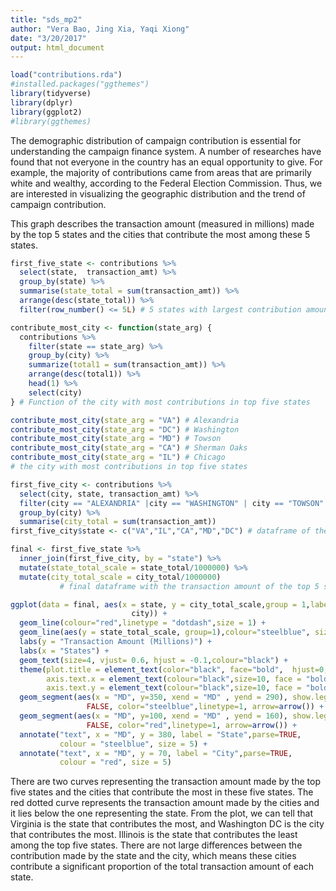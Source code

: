 ```yaml
---
title: "sds_mp2"
author: "Vera Bao, Jing Xia, Yaqi Xiong"
date: "3/20/2017"
output: html_document
---
```


```r
load("contributions.rda")
#installed.packages("ggthemes")
library(tidyverse)
library(dplyr)
library(ggplot2)
#library(ggthemes)
```

The demographic distribution of campaign contribution is essential for understanding the campaign finance system. A number of researches have found that not everyone in the country has an equal opportunity to give. For example, the majority of contributions came from areas that are primarily white and wealthy, according to the Federal Election Commission. Thus, we are interested in visualizing the geographic distribution and the trend of campaign contribution.

This graph describes the transaction amount (measured in millions) made by the top 5 states and the cities that contribute the most among these 5 states. 

```r
first_five_state <- contributions %>%
  select(state,  transaction_amt) %>%
  group_by(state) %>%
  summarise(state_total = sum(transaction_amt)) %>%
  arrange(desc(state_total)) %>%
  filter(row_number() <= 5L) # 5 states with largest contribution amounts
```

```r
contribute_most_city <- function(state_arg) {
  contributions %>%
    filter(state == state_arg) %>%
    group_by(city) %>%
    summarize(total1 = sum(transaction_amt)) %>%
    arrange(desc(total1)) %>%
    head(1) %>%
    select(city)
} # Function of the city with most contributions in top five states
```

```r
contribute_most_city(state_arg = "VA") # Alexandria
contribute_most_city(state_arg = "DC") # Washington
contribute_most_city(state_arg = "MD") # Towson
contribute_most_city(state_arg = "CA") # Sherman Oaks
contribute_most_city(state_arg = "IL") # Chicago
# the city with most contributions in top five states
```

```r
first_five_city <- contributions %>%
  select(city, state, transaction_amt) %>%
  filter(city == "ALEXANDRIA" |city == "WASHINGTON" | city == "TOWSON" | city == "SHERMAN OAKS" | city == "CHICAGO") %>%
  group_by(city) %>%
  summarise(city_total = sum(transaction_amt))
first_five_city$state <- c("VA","IL","CA","MD","DC") # dataframe of the five cities that contribute the most from each of the five states with the highest contributions
```

```r
final <- first_five_state %>%
  inner_join(first_five_city, by = "state") %>%
  mutate(state_total_scale = state_total/1000000) %>%
  mutate(city_total_scale = city_total/1000000)
           # final dataframe with the transaction amount of the top 5 states & the top city of each
```

```r
ggplot(data = final, aes(x = state, y = city_total_scale,group = 1,label = 
                           city)) +
  geom_line(colour="red",linetype = "dotdash",size = 1) +
  geom_line(aes(y = state_total_scale, group=1),colour="steelblue", size =1) +   ggtitle("5 States & the Corresponding Top City with Highest Transcation Amount") +
  labs(y = "Transaction Amount (Millions)") +
  labs(x = "States") + 
  geom_text(size=4, vjust= 0.6, hjust = -0.1,colour="black") +
  theme(plot.title = element_text(color="black", face="bold",  hjust=0, size = 16), 
        axis.text.x = element_text(colour="black",size=10, face = "bold" ), 
        axis.text.y = element_text(colour="black",size=10, face = "bold" )) +
  geom_segment(aes(x = "MD", y=350, xend = "MD" , yend = 290), show.legend = 
                 FALSE, color="steelblue",linetype=1, arrow=arrow()) +
  geom_segment(aes(x = "MD", y=100, xend = "MD" , yend = 160), show.legend = 
                 FALSE, color="red",linetype=1, arrow=arrow()) +
  annotate("text", x = "MD", y = 380, label = "State",parse=TRUE, 
           colour = "steelblue", size = 5) +
  annotate("text", x = "MD", y = 70, label = "City",parse=TRUE, 
           colour = "red", size = 5)
```

There are two curves representing the transaction amount made by the top five states and the cities that contribute the most in these five states. The red dotted curve represents the transaction amount made by the cities and it lies below the one representing the state. From the plot, we can tell that Virginia is the state that contributes the most, and Washington DC is the city that contributes the most. Illinois is the state that contributes the least among the top five states. There are not large differences between the contribution made by the state and the city, which means these cities contribute a significant proportion of the total transaction amount of each state. 

